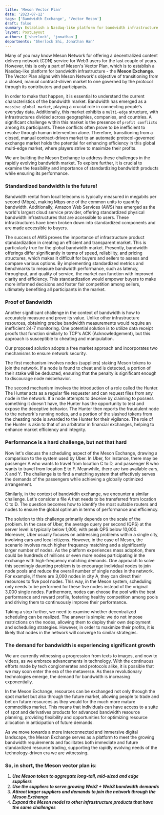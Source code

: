 ```yaml
---
title: 'Meson Vector Plan'
date: '2023-07-12'
tags: ['Bandwidth Exchange', 'Vector Meson']
draft: false
summary: Establish a Nasdaq-like platform for bandwidth infrastructure - the Meson Exchange. The Vector Plan aligns with Meson Network's objective of transitioning from a closed, manual contract-driven market to one governed by the protocol through its contributors and participants.
layout: PostLayout
authors: ['sherlock', 'jonathan']
departments: 'Sherlock Shi, Jonathan Han'
---
```


Many of you may know Meson Network for offering a decentralized content delivery network (CDN) service for Web3 users for the last couple of years. However, this is only a part of Meson's Vector Plan, which is to establish a Nasdaq-like platform for bandwidth infrastructure - the **Meson Exchange**. The Vector Plan aligns with Meson Network's objective of transitioning from a closed, manual contract-driven market to one governed by the protocol through its contributors and participants.

In order to make that happen, it is essential to understand the current characteristics of the bandwidth market. Bandwidth has emerged as a `massive global market`, playing a crucial role in connecting people's everyday data. Additionally, this market exhibits a `multi-edge` structure, with infrastructures divided across geographies, companies, and countries. A significant challenge within this market is the presence of `profit conflicts` among its participants. These conflicts often prove to be inefficient to resolve through human intervention alone. Therefore, transitioning from a closed, manual contract-driven market to an automatic protocol-governed exchange market holds the potential for enhancing efficiency in this global multi-edge market, where players strive to maximize their profits.

We are building the Meson Exchange to address these challenges in the rapidly evolving bandwidth market. To explore further, it is crucial to examine the feasibility and importance of standardizing bandwidth products while ensuring its performance.

### Standardized bandwidth is the future!

Bandwidth rental from local telecoms is typically measured in megabits per second (Mbps), making Mbps one of the common units to quantify bandwidth. Additionally, Amazon Web Services (AWS) has emerged as the world's largest cloud service provider, offering standardized physical bandwidth infrastructures that are accessible to users. These infrastructures have been broken down into standardized components and are made accessible to buyers.

The success of AWS proves the importance of infrastructure product standardization in creating an efficient and transparent market. This is particularly true for the global bandwidth market. Presently, bandwidth offerings differ significantly in terms of speed, reliability, and pricing structures, which makes it difficult for buyers and sellers to assess and compare various options. By implementing standardized metrics and benchmarks to measure bandwidth performance, such as latency, throughput, and quality of service, the market can function with improved clarity and efficiency. This standardization would empower buyers to make more informed decisions and foster fair competition among sellers, ultimately benefiting all participants in the market.

### Proof of Bandwidth

Another significant challenge in the context of bandwidth is how to accurately measure and prove its value. Unlike other infrastructure resources, obtaining precise bandwidth measurements would require an inefficient 24-7 monitoring. One potential solution is to utilize data receipt proofs that function similarly to TCP's ACK (Acknowledgement), but this approach is susceptible to cheating and manipulation.

Our proposed solution adopts a free market approach and incorporates two mechanisms to ensure network security.

The first mechanism involves nodes (suppliers) staking Meson tokens to join the network. If a node is found to cheat and is detected, a portion of their stake will be deducted, ensuring that the penalty is significant enough to discourage node misbehavior.

The second mechanism involves the introduction of a role called the Hunter. The Hunter acts as a regular file requester and can request files from any node in the network. If a node attempts to deceive by claiming to possess something it doesn't have, the Hunter has the opportunity to test and expose the deceptive behavior. The Hunter then reports the fraudulent node to the network's running nodes, and a portion of the slashed tokens from the cheating node is awarded to the Hunter for their vigilance. The role of the Hunter is akin to that of an arbitrator in financial exchanges, helping to enhance market efficiency and integrity.

### Performance is a hard challenge, but not that hard

Now let's discuss the scheduling aspect of the Meson Exchange, drawing a comparison to the system used by Uber. In Uber, for instance, there may be passenger A who wants to travel from location C to D, and passenger B who wants to travel from location E to F. Meanwhile, there are two available cars, X and Y. The challenge is to find a matching system that effectively serves the demands of the passengers while achieving a globally optimized arrangement.

Similarly, in the context of bandwidth exchange, we encounter a similar challenge. Let's consider a file A that needs to be transferred from location C to D. The question becomes how to identify the most suitable routers and nodes to ensure the global optimum in terms of performance and efficiency.

The solution to this challenge primarily depends on the scale of the problem. In the case of Uber, the average query per second (QPS) at the server level is typically below 1,000, with peak QPS below 10,000. Moreover, Uber usually focuses on addressing problems within a single city, involving cars and local citizens. However, in the case of Meson, the scenario involves much higher frequency matching and a significantly larger number of nodes. As the platform experiences mass adoption, there could be hundreds of millions or even more nodes participating in the exchange with high-frequency matching demands. One approach to solve this seemingly daunting problem is to encourage individual nodes to join node pools and reduce the overall number of single nodes in the network. For example, if there are 3,000 nodes in city A, they can direct their resources to five pool nodes. This way, in the Meson system, scheduling only needs to be performed for these five nodes instead of the original 3,000 single nodes. Furthermore, nodes can choose the pool with the best performance and reward profile, fostering healthy competition among pools and driving them to continuously improve their performance.

Taking a step further, we need to examine whether decentralized scheduling can be realized. The answer is simple: we do not impose restrictions on the nodes, allowing them to deploy their own deployment and scheduling strategies. However, in order to maximize their profits, it is likely that nodes in the network will converge to similar strategies.

### The demand for bandwidth is experiencing significant growth

We are currently witnessing a progression from texts to images, and now to videos, as we embrace advancements in technology. With the continuous efforts made by tech conglomerates and protocols alike, it is possible that we may soon enter the era of the metaverse. As these revolutionary technologies emerge, the demand for bandwidth is increasing exponentially.

In the Meson Exchange, resources can be exchanged not only through the spot market but also through the future market, allowing people to trade and bet on future resources as they would for the much more mature commodities market. This means that individuals can have access to a suite of spot and derivatives products for advanced bandwidth resource planning, providing flexibility and opportunities for optimizing resource allocation in anticipation of future demands.

As we move towards a more interconnected and immersive digital landscape, the Meson Exchange serves as a platform to meet the growing bandwidth requirements and facilitates both immediate and future standardized resource trading, supporting the rapidly evolving needs of the technology-driven era we are witnessing.

### So, in short, the Meson vector plan is:

1. _**Use Meson token to aggregate long-tail, mid-sized and edge suppliers**_
1. _**Use the suppliers to serve growing Web2 + Web3 bandwidth demands**_
1. _**Attract larger suppliers and demands to join the network through the Meson Exchange**_
1. _**Expand the Meson model to other infrastructure products that have the same challenges**_
